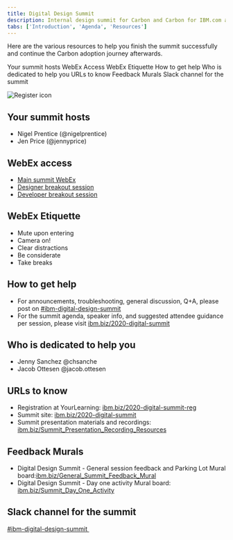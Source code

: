 ```yaml
---
title: Digital Design Summit
description: Internal design summit for Carbon and Carbon for IBM.com adopters
tabs: ['Introduction', 'Agenda', 'Resources']
---
```



<PageDescription>

Here are the various resources to help you finish the summit successfully and continue the Carbon adoption journey afterwards.

</PageDescription>

<AnchorLinks>

<AnchorLink>Your summit hosts</AnchorLink>
<AnchorLink>WebEx Access</AnchorLink>
<AnchorLink>WebEx Etiquette</AnchorLink>
<AnchorLink>How to get help</AnchorLink>
<AnchorLink>Who is dedicated to help you</AnchorLink>
<AnchorLink>URLs to know</AnchorLink>
<AnchorLink>Feedback Murals</AnchorLink>
<AnchorLink>Slack channel for the summit</AnchorLink>

</AnchorLinks>

<Row>

<Column colMd={4} colLg={4} noGutterSm>

<ResourceCard
      subTitle="2020 Digital Design Summit Registration"
      href="http://ibm.biz/2020-digital-summit-reg"
    >

![Register icon](./images/register-card-icon.png)
      
</ResourceCard>

</Column>

</Row>

<Row>

<Column colMd={8} colLg={16} noGutterSm>

## Your summit hosts
- Nigel Prentice (@nigelprentice)
- Jen Price (@jennyprice)

## WebEx access

- <a href="https://ibm.webex.com/meet/jennifer.price" target="_blank">Main summit WebEx</a>
- <a href="https://ibm.webex.com/meet/jennifer.price" target="_blank">Designer breakout session</a>
- <a href="https://ibm.webex.com/meet/jeff.chew" target="_blank">Developer breakout session</a>

## WebEx Etiquette

- Mute upon entering
- Camera on!
- Clear distractions
- Be considerate 
- Take breaks

## How to get help

- For announcements, troubleshooting, general discussion, Q+A, please post on <a href="https://ibm-studios.slack.com/archives/C01CEL0GSCD" target="_blank">#ibm-digital-design-summit</a>
- For the summit agenda, speaker info, and suggested attendee guidance per session, please visit <a href="http://ibm.biz/2020-digital-summit" target="_blank">ibm.biz/2020-digital-summit</a>

## Who is dedicated to help you

- Jenny Sanchez @chsanche 
- Jacob Ottesen @jacob.ottesen 

## URLs to know

- Registration at YourLearning: <a href="http://ibm.biz/2020-digital-summit-reg" target="_blank">ibm.biz/2020-digital-summit-reg</a>
- Summit site: <a href="http://ibm.biz/2020-digital-summit" target="_blank">ibm.biz/2020-digital-summit</a>
- Summit presentation materials and recordings: <a href="http://ibm.biz/Summit_Presentation_Recording_Resources" target="_blank">ibm.biz/Summit_Presentation_Recording_Resources</a>

## Feedback Murals

- Digital Design Summit - General session feedback and Parking Lot Mural board:<a href="http://ibm.biz/General_Summit_Feedback_Mural" target="_blank">ibm.biz/General_Summit_Feedback_Mural</a>
- Digital Design Summit - Day one activity Mural board: <a href="http://ibm.biz/Summit_Day_One_Activity" target="_blank">ibm.biz/Summit_Day_One_Activity</a>

## Slack channel for the summit

[#ibm-digital-design-summit ](https://ibm-studios.slack.com/archives/C2PLX8GQ6)

</Column>

</Row>
